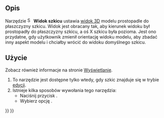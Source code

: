 <languages/>

{{Docnav/pl
|[[Sketcher_LeaveSketch/pl|Zamknij szkic]]
|[[Sketcher_ViewSection/pl|Widok przekroju]]
|[[Sketcher_Workbench/pl|środowisko pracy Szkicownik]]
|IconL=Sketcher_LeaveSketch.svg
|IconR=Sketcher_ViewSection.svg
|IconC=Workbench_Sketcher.svg
}}

{{GuiCommand/pl
|Name=Sketcher ViewSketch
|Name/pl=Szkicownik: Widok szkicu
|MenuLocation=Sketch → Widok szkicu
|Workbenches=[[Sketcher_Workbench/pl|Szkicownik]]
|Shortcut={{KEY|Q}} {{KEY|P}}
}}

<span id="Description"></span>
==Opis==

<div class="mw-translate-fuzzy">
Narzędzie [[Image:Sketcher_ViewSketch.svg|16px]] '''Widok szkicu''' ustawia [[3D_view/pl|widok 3D]] modelu prostopadle do płaszczyzny szkicu. Widok jest obracany tak, aby kierunek widoku był prostopadły do płaszczyzny szkicu, a oś X szkicu była pozioma. Jest ono przydatne, gdy użytkownik zmienił orientację widoku modelu, aby zbadać inny aspekt modelu i chciałby wrócić do widoku domyślnego szkicu.
</div>

<span id="Usage"></span>
==Użycie==

Zobacz również informacje na stronie [[Sketcher_Preferences/pl#Wyświetlanie|Wyświetlanie]].

# To narzędzie jest dostępne tylko wtedy, gdy szkic znajduje się w trybie [[Sketcher_EditSketch/pl|edycji]].
# Istnieje kilka sposobów wywołania tego narzędzia:
#* Naciśnij przycisk {{Button|[[Image:Sketcher_ViewSketch.svg|16px]] '''Widok szkicu'''}}.
#* Wybierz opcję {{MenuCommand|Szkic → [[File:Sketcher_ViewSketch.svg|16px]] Widok szkicu}}.


{{Docnav/pl
|[[Sketcher_LeaveSketch/pl|Zamknij szkic]]
|[[Sketcher_ViewSection/pl|Widok przekroju]]
|[[Sketcher_Workbench/pl|środowisko pracy Szkicownik]]
|IconL=Sketcher_LeaveSketch.svg
|IconR=Sketcher_ViewSection.svg
|IconC=Workbench_Sketcher.svg
}}

{{Sketcher_Tools_navi{{#translation:}}}}
{{Userdocnavi{{#translation:}}}}